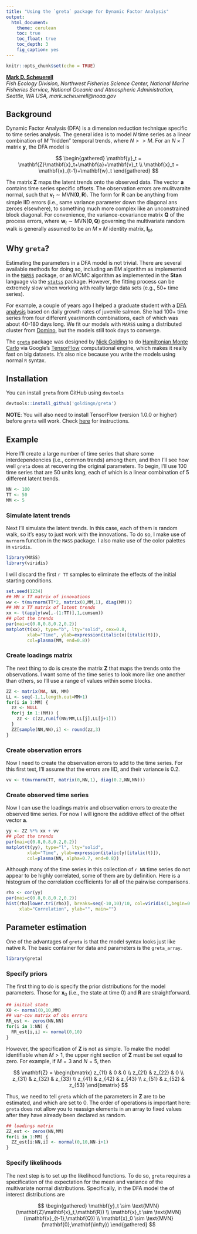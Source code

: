 ```yaml
---
title: "Using the `greta` package for Dynamic Factor Analysis"
output:
  html_document:
    theme: cerulean
    toc: true
    toc_float: true
    toc_depth: 3
    fig_caption: yes
---
```


```r
knitr::opts_chunk$set(echo = TRUE)
```

[__Mark D. Scheuerell__](https://faculty.washington.edu/scheuerl/)  
_Fish Ecology Division, Northwest Fisheries Science Center, National Marine Fisheries Service, National Oceanic and Atmospheric Administration, Seattle, WA USA, mark.scheuerell@noaa.gov_

## Background

Dynamic Factor Analysis (DFA) is a dimension reduction technique specific to time series analysis. The general idea is to model $N$ time series as a linear combination of $M$ "hidden" temporal trends, where $N >> M$. For an $N \times T$ matrix $\mathbf{y}$, the DFA model is

$$
\begin{gathered}
\mathbf{y}_t = \mathbf{Z}\mathbf{x}_t+\mathbf{a}+\mathbf{v}_t \\
\mathbf{x}_t = \mathbf{x}_{t-1}+\mathbf{w}_t
\end{gathered}   
$$

The matrix $\mathbf{Z}$ maps the latent trends onto the observed data. The vector $\mathbf{a}$ contains time series specific offsets. The observation errors are mulitvaraite normal, such that $\mathbf{v}_t \sim \text{MVN}(\mathbf{0},\mathbf{R})$. The form for $\mathbf{R}$ can be anything from simple IID errors (i.e., same variance parameter down the diagonal ans zeroes elsewhere), to something much more complex like an unconstrained block diagonal. For convenience, the variance-covariance matrix $\mathbf{Q}$ of the process errors, where $\mathbf{w}_t \sim \text{MVN}(\mathbf{0},\mathbf{Q})$ governing the multivariate random walk is generally assumed to be an $M \times M$ identity matrix, $\mathbf{I}_M$.

## Why `greta`?

Estimating the parameters in a DFA model is not trivial. There are several available methods for doing so, including an EM algorithm as implemented in the [`MARSS`](https://cran.r-project.org/web/packages/MARSS/index.html) package, or an MCMC algorithm as implemented in the __Stan__ language via the [`statss`](https://github.com/nwfsc-timeseries/statss) package. However, the fitting process can be extremely slow when working with really large data sets (e.g., 50+ time series).

For example, a couple of years ago I helped a graduate student with a [DFA analysis](https://doi.org/10.1371/journal.pone.0162121) based on daily growth rates of juvenile salmon. She had 100+ time series from four different year/month combinations, each of which was about 40-180 days long. We fit our models with `MARSS` using a distributed cluster from [Domino](https://www.dominodatalab.com/), but the models still took days to converge.

The [`greta`](https://github.com/goldingn/greta) package was designed by [Nick Golding](https://scholar.google.co.uk/citations?user=peoal7wAAAAJ&hl=en) to do [Hamiltonian Monte Carlo](http://onlinelibrary.wiley.com/doi/10.1111/2041-210X.12681/full) via Google's [TensorFlow](https://www.tensorflow.org/) computational engine, which makes it really fast on big datasets. It's also nice because you write the models using normal `R` syntax.

## Installation

You can install `greta` from GitHub using `devtools`

```r
devtools::install_github('goldingn/greta')
```

__NOTE__: You will also need to install TensorFlow (version 1.0.0 or higher) before `greta` will work. Check [here](https://www.tensorflow.org/install/) for instructions.

## Example

Here I'll create a large number of time series that share some interdependencies (i.e., common trends) among them, and then I'll see how well `greta` does at recovering the original parameters. To begin, I'll use 100 time series that are 50 units long, each of which is a linear combination of 5 different latent trends.

```r
NN <- 100
TT <- 50
MM <- 5
```

### Simulate latent trends

Next I'll simulate the latent trends. In this case, each of them is random walk, so it's easy to just work with the innovations. To do so, I make use of `mvrnorm` function in the `MASS` package. I also make use of the color palettes in `viridis`.

```r
library(MASS)
library(viridis)
```

I will discard the first `r TT` samples to eliminate the effects of the initial starting conditions.

```r
set.seed(1234)
## MM x TT matrix of innovations
ww <- t(mvrnorm(TT*2, matrix(0,MM,1), diag(MM)))
## MM x TT matrix of latent trends
xx <- t(apply(ww[,-(1:TT)],1,cumsum))
## plot the trends
par(mai=c(0.8,0.8,0.2,0.2))
matplot(t(xx), type="b", lty="solid", cex=0.8,
        xlab="Time", ylab=expression(italic(x)[italic(t)]),
        col=plasma(MM, end=0.8))
```

### Create loadings matrix

The next thing to do is create the matrix $\mathbf{Z}$ that maps the trends onto the observations. I want some of the time series to look more like one another than others, so I'll use a range of values within some blocks.

```r
ZZ <- matrix(NA, NN, MM)
LL <- seq(-1,1,length.out=MM+1)
for(i in 1:MM) {
  zz <- NULL
  for(j in 1:(MM)) {
    zz <- c(zz,runif(NN/MM,LL[j],LL[j+1]))
  }
  ZZ[sample(NN,NN),i] <- round(zz,3)
}
```

### Create observation errors

Now I need to create the observation errors to add to the time series. For this first test, I'll assume that the errors are IID, and their variance is 0.2.

```r
vv <- t(mvrnorm(TT, matrix(0,NN,1), diag(0.2,NN,NN)))
```

### Create observed time series

Now I can use the loadings matrix and observation errors to create the observed time series. For now I will ignore the additive effect of the offset vector $\mathbf{a}$.

```r
yy <- ZZ %*% xx + vv
## plot the trends
par(mai=c(0.8,0.8,0.2,0.2))
matplot(t(yy), type="l", lty="solid",
        xlab="Time", ylab=expression(italic(y)[italic(t)]),
        col=plasma(NN, alpha=0.7, end=0.8))
```

Although many of the time series in this collection of `r NN` time series do not appear to be highly correlated, some of them are by definition. Here is a histogram of the correlation coefficients for all of the pairwise comparisons. 

```r
rho <- cor(yy)
par(mai=c(0.8,0.8,0.2,0.2))
hist(rho[lower.tri(rho)], breaks=seq(-10,10)/10, col=viridis(1,begin=0.4,end=0.4),
     xlab="Correlation", ylab="", main="")
```

## Parameter estimation

One of the advantages of `greta` is that the model syntax looks just like native `R`. The basic container for data and parameters is the `greta_array`.

```r
library(greta)
```

### Specify priors

The first thing to do is specify the prior distributions for the model parameters. Those for $\mathbf{x}_0$ (i.e., the state at time 0) and $\mathbf{R}$ are straightforward.

```r
## initial state
X0 <- normal(0,10,MM)
## var-cov matrix of obs errors
RR_est <- zeros(NN,NN)
for(i in 1:NN) {
  RR_est[i,i] <- normal(0,10)
}
```

However, the specification of $\mathbf{Z}$ is not as simple. To make the model identifiable when $M > 1$, the upper right section of $\mathbf{Z}$ must be set equal to zero. For example, if $M = 3$ and $N = 5$, then 

$$
\mathbf{Z} = 
\begin{bmatrix}
    z_{11} & 0      & 0 \\
    z_{21} & z_{22} & 0 \\
    z_{31} & z_{32} & z_{33} \\
    z_{41} & z_{42} & z_{43} \\
    z_{51} & z_{52} & z_{53}
\end{bmatrix}   
$$

Thus, we need to tell `greta` which of the parameters in $\mathbf{Z}$ are to be estimated, and which are set to 0. The order of operations is important here: `greta` does not allow you to reassign elements in an array to fixed values after they have already been declared as random.

```r
## loadings matrix
ZZ_est <- zeros(NN,MM)
for(i in 1:MM) {
  ZZ_est[i:NN,i] <- normal(0,10,NN-i+1)
}
```

### Specify likelihoods

The next step is to set up the likelihood functions. To do so, `greta` requires a specification of the expectation for the mean and variance of the multivariate normal distributions. Specifically, in the DFA model the of interest distributions are

$$
\begin{gathered}
\mathbf{y}_t \sim \text{MVN}(\mathbf{Z}\mathbf{x}_t,\mathbf{R}) \\
\mathbf{x}_t \sim \text{MVN}(\mathbf{x}_{t-1},\mathbf{Q}) \\
\mathbf{x}_0 \sim \text{MVN}(\mathbf{0},\mathbf{\infty})
\end{gathered}
$$ 

